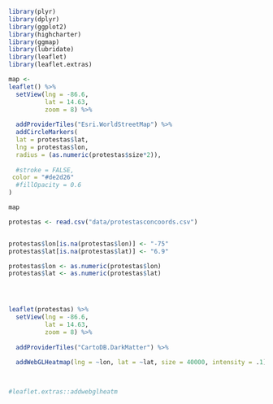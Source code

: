 ```r

library(plyr)
library(dplyr)
library(ggplot2)
library(highcharter)
library(ggmap)
library(lubridate)
library(leaflet)
library(leaflet.extras)

```

```r




map <- 
leaflet() %>% 
  setView(lng = -86.6, 
          lat = 14.63, 
          zoom = 8) %>% 
  
  addProviderTiles("Esri.WorldStreetMap") %>% 
  addCircleMarkers(
  lat = protestas$lat,
  lng = protestas$lon,
  radius = (as.numeric(protestas$size*2)),
  
  #stroke = FALSE,
 color = "#de2d26"
  #fillOpacity = 0.6
)

map

```





```r

protestas <- read.csv("data/protestasconcoords.csv")


protestas$lon[is.na(protestas$lon)] <- "-75"
protestas$lat[is.na(protestas$lat)] <- "6.9"

protestas$lon <- as.numeric(protestas$lon)
protestas$lat <- as.numeric(protestas$lat)




leaflet(protestas) %>% 
  setView(lng = -86.6, 
          lat = 14.63, 
          zoom = 8) %>% 
  
  addProviderTiles("CartoDB.DarkMatter") %>%
  
  addWebGLHeatmap(lng = ~lon, lat = ~lat, size = 40000, intensity = .1)
  


#leaflet.extras::addwebglheatm

```

